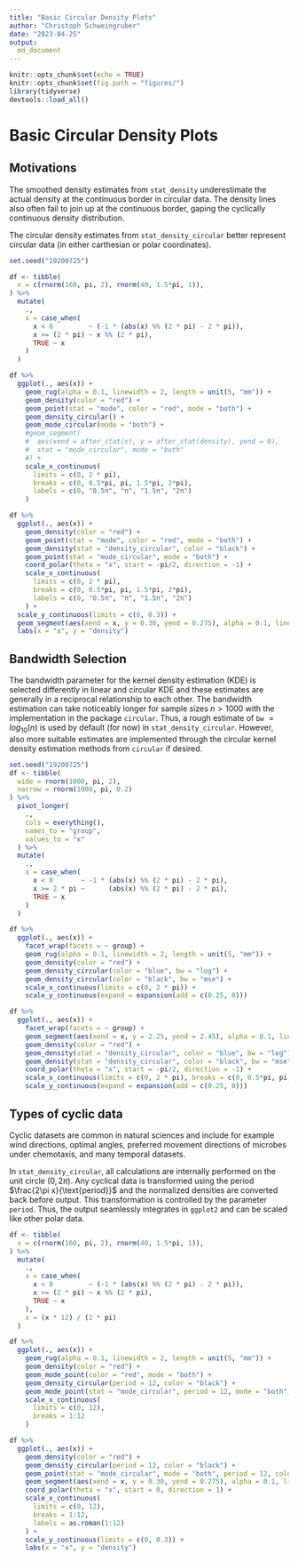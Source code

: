```yaml
---
title: "Basic Circular Density Plots"
author: "Christoph Schweingruber"
date: "2023-04-25"
output: 
  md_document
---
```


```r
knitr::opts_chunk$set(echo = TRUE)
knitr::opts_chunk$set(fig.path = "figures/")
library(tidyverse)
devtools::load_all()
```

# Basic Circular Density Plots

## Motivations

The smoothed density estimates from `stat_density` underestimate the actual density at the continuous border in circular data. The density lines also often fail to join up at the continuous border, gaping the cyclically continuous density distribution.

The circular density estimates from `stat_density_circular` better represent circular data (in either carthesian or polar coordinates).

```r
set.seed("19200725")

df <- tibble(
  x = c(rnorm(160, pi, 2), rnorm(40, 1.5*pi, 1)),
) %>%
  mutate(
    .,
    x = case_when(
      x < 0         ~ (-1 * (abs(x) %% (2 * pi) - 2 * pi)),
      x >= (2 * pi) ~ x %% (2 * pi),
      TRUE ~ x
    )
  )

df %>%
  ggplot(., aes(x)) +
    geom_rug(alpha = 0.1, linewidth = 2, length = unit(5, "mm")) +
    geom_density(color = "red") +
    geom_point(stat = "mode", color = "red", mode = "both") +
    geom_density_circular() +
    geom_mode_circular(mode = "both") +
    #geom_segment(
    #  aes(xend = after_stat(x), y = after_stat(density), yend = 0),
    #  stat = "mode_circular", mode = "both"
    #) +
    scale_x_continuous(
      limits = c(0, 2 * pi),
      breaks = c(0, 0.5*pi, pi, 1.5*pi, 2*pi),
      labels = c(0, "0.5π", "π", "1.5π", "2π")
    )

df %>%
  ggplot(., aes(x)) +
    geom_density(color = "red") +
    geom_point(stat = "mode", color = "red", mode = "both") +
    geom_density(stat = "density_circular", color = "black") +
    geom_point(stat = "mode_circular", mode = "both") +
    coord_polar(theta = "x", start = -pi/2, direction = -1) +
    scale_x_continuous(
      limits = c(0, 2 * pi),
      breaks = c(0, 0.5*pi, pi, 1.5*pi, 2*pi),
      labels = c(0, "0.5π", "π", "1.5π", "2π")
    ) +
  scale_y_continuous(limits = c(0, 0.3)) +
  geom_segment(aes(xend = x, y = 0.30, yend = 0.275), alpha = 0.1, linewidth = 2) +
  labs(x = "x", y = "density")

```


## Bandwidth Selection

The bandwidth parameter for the kernel density estimation (KDE) is selected differently in linear and circular KDE and these estimates are generally in a reciprocal relationship to each other.
The bandwidth estimation can take noticeably longer for sample sizes $n > 1000$ with the implementation in the package `circular`. Thus, a rough estimate of `bw` $= log_{10}(n)$ is used by default (for now) in  `stat_density_circular`. However, also more suitable estimates are implemented through the circular kernel density estimation methods from `circular` if desired.

```r
set.seed("19200725")
df <- tibble(
  wide = rnorm(1000, pi, 2),
  narrow = rnorm(1000, pi, 0.2)
) %>%
  pivot_longer(
    .,
    cols = everything(),
    names_to = "group",
    values_to = "x"
  ) %>%
  mutate(
    .,
    x = case_when(
      x < 0       ~ -1 * (abs(x) %% (2 * pi) - 2 * pi),
      x >= 2 * pi ~      (abs(x) %% (2 * pi) - 2 * pi),
      TRUE ~ x
    )
  )

df %>%
  ggplot(., aes(x)) +
    facet_wrap(facets = ~ group) +
    geom_rug(alpha = 0.1, linewidth = 2, length = unit(5, "mm")) +
    geom_density(color = "red") +
    geom_density_circular(color = "blue", bw = "log") +
    geom_density_circular(color = "black", bw = "mse") +
    scale_x_continuous(limits = c(0, 2 * pi)) +
    scale_y_continuous(expand = expansion(add = c(0.25, 0)))

df %>%
  ggplot(., aes(x)) +
    facet_wrap(facets = ~ group) +
    geom_segment(aes(xend = x, y = 2.25, yend = 2.45), alpha = 0.1, linewidth = 2) +
    geom_density(color = "red") +
    geom_density(stat = "density_circular", color = "blue", bw = "log") +
    geom_density(stat = "density_circular", color = "black", bw = "mse") +
    coord_polar(theta = "x", start = -pi/2, direction = -1) +
    scale_x_continuous(limits = c(0, 2 * pi), breaks = c(0, 0.5*pi, pi, 1.5*pi, 2*pi), labels = c(0, "0.5π", "π", "1.5π", "2π")) +
    scale_y_continuous(expand = expansion(add = c(0.25, 0)))

```


## Types of cyclic data

Cyclic datasets are common in natural sciences and include for example wind directions, optimal angles, preferred movement directions of microbes under chemotaxis, and many temporal datasets.

In `stat_density_circular`, all calculations are internally performed on the unit circle $(0, 2\pi)$. Any cyclical data is transformed using the period $\frac{2\pi x}{\text{period}}$ and the normalized densities are converted back before output. This transformation is controlled by the parameter `period`. Thus, the output seamlessly integrates in `ggplot2` and can be scaled like other polar data.

```r
df <- tibble(
  x = c(rnorm(160, pi, 2), rnorm(40, 1.5*pi, 1)),
) %>%
  mutate(
    .,
    x = case_when(
      x < 0         ~ (-1 * (abs(x) %% (2 * pi) - 2 * pi)),
      x >= (2 * pi) ~ x %% (2 * pi),
      TRUE ~ x
    ),
    x = (x * 12) / (2 * pi)
  )

df %>%
  ggplot(., aes(x)) +
    geom_rug(alpha = 0.1, linewidth = 2, length = unit(5, "mm")) +
    geom_density(color = "red") +
    geom_mode_point(color = "red", mode = "both") +
    geom_density_circular(period = 12, color = "black") +
    geom_mode_point(stat = "mode_circular", period = 12, mode = "both", color = "black") +
    scale_x_continuous(
      limits = c(0, 12),
      breaks = 1:12
    )

df %>%
  ggplot(., aes(x)) +
    geom_density(color = "red") +
    geom_density_circular(period = 12, color = "black") +
    geom_point(stat = "mode_circular", mode = "both", period = 12, color = "black") +
    geom_segment(aes(xend = x, y = 0.30, yend = 0.275), alpha = 0.1, linewidth = 2) +
    coord_polar(theta = "x", start = 0, direction = 1) +
    scale_x_continuous(
      limits = c(0, 12),
      breaks = 1:12,
      labels = as.roman(1:12)
    ) +
    scale_y_continuous(limits = c(0, 0.3)) +
    labs(x = "x", y = "density")

```

